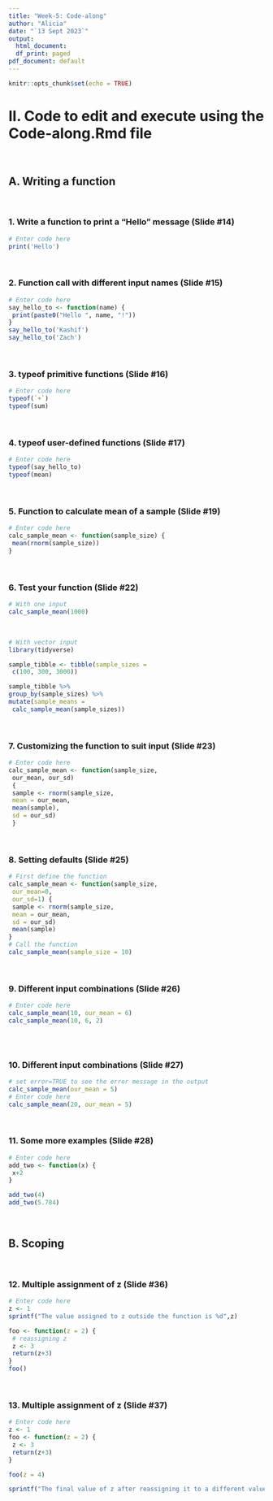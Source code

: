 ```yaml
---
title: "Week-5: Code-along"
author: "Alicia"
date: "`13 Sept 2023`"
output:
  html_document:
  df_print: paged
pdf_document: default
---
```


  ```r
knitr::opts_chunk$set(echo = TRUE)
```

# II. Code to edit and execute using the Code-along.Rmd file 
<br>

## A. Writing a function
<br>

### 1. Write a function to print a "Hello" message (Slide #14)

```r
# Enter code here
print('Hello')
```
<br>

### 2. Function call with different input names (Slide #15)

```r
# Enter code here
say_hello_to <- function(name) {
 print(paste0("Hello ", name, "!"))
}
say_hello_to('Kashif')
say_hello_to('Zach')
```
<br>

### 3. typeof primitive functions (Slide #16)

```r
# Enter code here
typeof(`+`)
typeof(sum)
```
<br>

### 4. typeof user-defined functions (Slide #17)

```r
# Enter code here
typeof(say_hello_to)
typeof(mean)
```
<br>

### 5. Function to calculate mean of a sample (Slide #19)

```r
# Enter code here
calc_sample_mean <- function(sample_size) {
 mean(rnorm(sample_size))
}
```
<br>

### 6. Test your function (Slide #22)

```r
# With one input
calc_sample_mean(1000)
```
<br>
```r
# With vector input
library(tidyverse)

sample_tibble <- tibble(sample_sizes =
 c(100, 300, 3000))

sample_tibble %>%
group_by(sample_sizes) %>%
mutate(sample_means =
 calc_sample_mean(sample_sizes))
```
<br>

### 7. Customizing the function to suit input (Slide #23)

```r
# Enter code here
calc_sample_mean <- function(sample_size,
 our_mean, our_sd)
 {
 sample <- rnorm(sample_size,
 mean = our_mean,
 mean(sample),
 sd = our_sd)
 }
```
<br>

### 8. Setting defaults (Slide #25)

```r
# First define the function
calc_sample_mean <- function(sample_size,
 our_mean=0,
 our_sd=1) {
 sample <- rnorm(sample_size,
 mean = our_mean,
 sd = our_sd)
 mean(sample)
}
# Call the function 
calc_sample_mean(sample_size = 10)
```
<br>

### 9. Different input combinations (Slide #26)

```r
# Enter code here 
calc_sample_mean(10, our_mean = 6)
calc_sample_mean(10, 6, 2)
                 
```
<br>

### 10. Different input combinations (Slide #27)

```r
# set error=TRUE to see the error message in the output
calc_sample_mean(our_mean = 5)
# Enter code here 
calc_sample_mean(20, our_mean = 5)
```
<br>

### 11. Some more examples (Slide #28)

```r
# Enter code here 
add_two <- function(x) {
 x+2
}

add_two(4)
add_two(5.784)
```
<br>

## B. Scoping
<br>

### 12. Multiple assignment of z (Slide #36)

```r
# Enter code here
z <- 1
sprintf("The value assigned to z outside the function is %d",z)

foo <- function(z = 2) {
 # reassigning z
 z <- 3
 return(z+3)
}
foo()
```
<br>

### 13. Multiple assignment of z (Slide #37)

```r
# Enter code here
z <- 1
foo <- function(z = 2) {
 z <- 3
 return(z+3)
}

foo(z = 4)

sprintf("The final value of z after reassigning it to a different value inside the function is %d", z)
```
<br>
